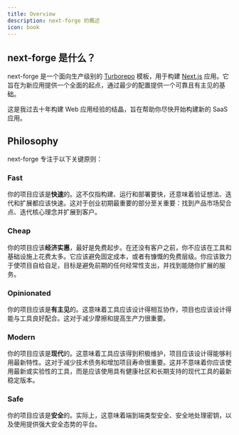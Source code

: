 ```yaml
---
title: Overview
description: next-forge 的概述
icon: book
---
```


## next-forge 是什么？

next-forge 是一个面向生产级别的 [Turborepo](https://turbo.build/repo) 模板，用于构建 [Next.js](https://nextjs.org/) 应用。它旨在为新应用提供一个全面的起点，通过最少的配置提供一个可靠且有主见的基础。

这是我过去十年构建 Web 应用经验的结晶，旨在帮助你尽快开始构建新的 SaaS 应用。

## Philosophy

next-forge 专注于以下关键原则：

### Fast

你的项目应该是**快速**的。这不仅指构建、运行和部署要快，还意味着验证想法、迭代和扩展都应该快速。这对于创业初期最重要的部分至关重要：找到产品市场契合点、迭代核心理念并扩展到客户。

### Cheap

你的项目应该**经济实惠**，最好是免费起步。在还没有客户之前，你不应该在工具和基础设施上花费太多。它应该避免固定成本，或者有慷慨的免费层级。你应该致力于使项目自给自足，目标是避免前期的任何经常性支出，并找到能随你扩展的服务。

### Opinionated

你的项目应该是**有主见**的。这意味着工具应该设计得相互协作，项目也应该设计得能与工具良好配合。这对于减少摩擦和提高生产力很重要。

### Modern

你的项目应该是**现代**的。这意味着工具应该得到积极维护，项目应该设计得能够利用最新特性。这对于减少技术债务和增加项目寿命很重要。这并不意味着你应该使用最新或实验性的工具，而是应该使用具有健康社区和长期支持的现代工具的最新稳定版本。

### Safe

你的项目应该是**安全**的。实际上，这意味着端到端类型安全、安全地处理密钥，以及使用提供强大安全态势的平台。